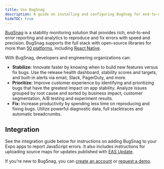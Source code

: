```yaml
---
title: Use BugSnag
description: A guide on installing and configuring BugSnag for end-to-end error reporting and analytics.
hideTOC: true
---
```



[BugSnag](https://www.bugsnag.com) is a stability monitoring solution that provides rich, end-to-end error reporting and analytics to reproduce and fix errors with speed and precision. BugSnag supports the full stack with open-source libraries for more than [50 platforms](https://www.bugsnag.com/platforms), including [React Native](https://docs.bugsnag.com/platforms/react-native/react-native/).

With BugSnag, developers and engineering organizations can:

- **Stabilize:** Innovate faster by knowing when to build new features versus fix bugs. Use the release health dashboard, stability scores and targets, and built-in alerts via email, Slack, PagerDuty, and more.
- **Prioritize:** Improve customer experience by identifying and prioritizing bugs that have the greatest impact on app stability. Analyze issues grouped by root cause and sorted by business impact, customer segmentation, A/B testing and experiment results.
- **Fix:** Increase productivity by spending less time on reproducing and fixing bugs. Utilize powerful diagnostic data, full stacktraces and automatic breadcrumbs.

## Integration

See the integration guide below for instructions on adding BugSnag to your Expo apps to report JavaScript errors. It also includes instructions for uploading source maps for updates published with [EAS Update](/eas-update/introduction/).

If you're new to BugSnag, you can [create an account](https://app.bugsnag.com/user/new/) or [request a demo](https://www.bugsnag.com/demo-request).

<BoxLink
  title="Expo BugSnag integration"
  description="See the official guide on how to integrate BugSnag with an Expo app."
  href="https://docs.bugsnag.com/platforms/react-native/expo/"
  Icon={BookOpen02Icon}
/>
